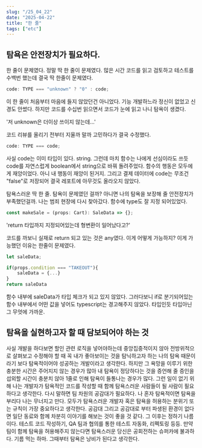 ```yaml
---
slug: "/25_04_22"
date: "2025-04-22"
title: "한 줄"
tags: ["etc"]
---
```


## 탐욕은 안전장치가 필요하다.

한 줄이 문제였다. 정말 딱 한 줄이 문제였다. 많은 시간 코드를 읽고 검토하고 테스트를 수백번 했는데 결국 딱 한줄이 문제였다.

```ts
code: TYPE === "unknown" ? "0" : code;
```

이 한 줄이 처음부터 마음에 들지 않았던건 아니었다. 기능 개발하느라 정신이 없었고 신경도 안썼다. 하지만 코드를 수십번 읽으면서
코드가 눈에 읽고 나니 탐욕이 생겼다.

'저 unknown은 더이상 쓰이지 않는데...'

코드 리뷰를 올리기 전부터 지울까 말까 고민하다가 결국 수정했다.

```ts
code: TYPE === code;
```

사실 code는 이미 타입이 있다. string. 그런데 마치 함수는 나에게 선심이라도 쓰듯 code를 자연스럽게 boolean에서 string으로 바꿔 돌려주었다.
함수의 행동은 모두에게 재앙이었다. 아니 내 행동이 재앙이 된거지. 그리고 결제 데이터에 code는 무조건 "false"로 저장되어 결국 레포트에 아무것도 올라오지 않았다.

탐욕스러운 딱 한 줄. 탐욕이 문제였던 걸까? 아니면 나의 탐욕을 보장해 줄 안전장치가 부족했던걸까. 나는 범죄 현장에 다시 찾아갔다. 함수에 type도 잘 지정 되어있었다.

```ts
const makeSale = (props: Cart): SaleData => {};
```

'return 타입까지 지정되어있는데 형변환이 일어났다고?'

코드를 까보니 실재로 return 되고 있는 것은 any였다. 이게 어떻게 가능하지? 이게 가능했던 이유는 한줄이 문제였다.

```ts
let saleData;

if(props.condition === "TAKEOUT"){
    saleData = {...}
}
return saleData
```

함수 내부에 saleData가 타입 체크가 되고 있지 않았다. 그러다보니 if로 분기되어있는 함수 내부에서 어떤 값을 넣어도 typescript는 경고해주지 않았다. 타입인듯 타입아닌
그 무엇에 가까운.

## 탐욕을 실현하고자 할 때 담보되어야 하는 것

사실 개발을 하다보면 할인 관련 로직을 넣어야하는데 중앙집중적이지 않아 전방위적으로 살펴보고 수정해야 할 때
꼭 내가 좋아보이는 것을 탐닉하고자 하는 나의 탐욕 때문이라기 보다 탐욕적이어야 성공하는 개발이라고 생각한다.
하지만 그 욕망을 이루기 위한 충분한 시간은 주어지지 않는 경우가 많아 내 탐욕이 정당하다는 것을 증언해 줄 증인을 섭외할 시간이 충분치 않아 1줄로 인해 탐욕이 들통나는 경우가 많다.
그런 일이 없기 위해 나는 개발자가 탐욕적인 코드를 작성할 때 함께 탐욕스러운 사람들이 될 사람이 필요하다고 생각한다.
다시 말하면 팀 차원의 공감대가 필요하다. 나 혼자 탐욕적이면 탐욕을 부리다 나는 무너지고 만다.
모두가 탐욕스러운 개발자 혹은 탐욕을 허용하는 분위기 또는 규칙이 가장 중요하다고 생각한다.
공감대 그리고 공감대로 부터 파생된 환경이 없다면 일단 동료와 함께 차분히 이야기를 해보는 것이 좋을 것 같다.
그 이후는 정하기 나름이다. 테스트 코드 작성하기, QA 팀과 협의를 통한 테스트 자동화, 리펙토링 등등.
만약 팀이 함께 탐욕을 허용해주지 않는다면 탐욕스러운 당신은 공회전하는 슈퍼카에 불과하다. 기름 먹는 하마. 그때부터 탐욕은 낭비가 된다고 생각한다.
